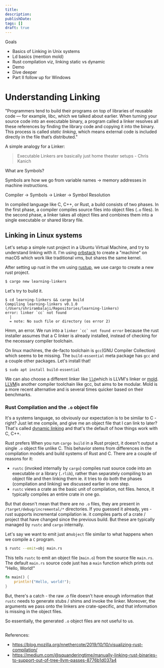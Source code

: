 ```yaml
---
title: 
description:
publishDate: 
tags: []
draft: true
---
```

Goals
- Basics of Linking in Unix systems
- Ld basics (mention mold)
- Rust compilation viz, linking static vs dynamic
- Demo
- Dive deeper
- Part II follow up for Windows

# Understanding Linking

"Programmers tend to build their programs on top of libraries of reusable code — for example, libc, which we talked about earlier. When turning your source code into an executable binary, a program called a linker resolves all these references by finding the library code and copying it into the binary. This process is called _static linking_, which means external code is included directly in the file that’s distributed."

A simple analogy for a Linker:
> Executable Linkers are basically just home theater setups - Chris Kanich

What are Symbols?

Symbols are how we go from variable names -> memory addresses in machine instructions. 

Compiler -> Symbols -> Linker -> Symbol Resolution 

In compiled language like C, C++, or Rust, a build consists of two phases. In the first phase, a compiler compiles source files into object files (`.o` files). In the second phase, a linker takes all object files and combines them into a single executable or shared library file.

## Linking in Linux systems

Let's setup a simple rust project in a Ubuntu Virtual Machine, and try to understand linking with it. I'm using [orbstack](https://docs.orbstack.dev/architecture#:~:text=OrbStack%20uses%20a%20lightweight%20Linux,integration%20with%20macOS%2C%20and%20more.) to create a "machine" on macOS which work like traditional vms, but shares the same kernel. 

After setting up rust in the vm using [rustup](https://rustup.rs), we use cargo to create a new rust project.

```bash
$ cargo new learning-linkers
```

Let's try to build it.

```shell
$ cd learning-linkers && cargo build
Compiling learning-linkers v0.1.0 (/Users/shrirambalaji/Repositories/learning-linkers)
error: linker `cc` not found
  |
  = note: No such file or directory (os error 2)
```

Hmm, an error. We run into a ```linker `cc` not found error``` because the rust installer assumes that a C linker is already installed, instead of checking for the necessary compiler toolchain. 

On linux machines, the de-facto toolchain is `gcc`(GNU Compiler Collection) which seems to be missing. The `build-essential` meta package has `gcc` and a couple other packages. Let's install that!

```shell
$ sudo apt install build-essential
```

We can also choose a different linker like [`lld`](https://lld.llvm.org)which is LLVM's linker or [mold](https://github.com/rui314/mold). [LLVM](https://llvm.org)is another compiler toolchain like gcc, but aims to be modular. Mold is a more recent alternative and is several times quicker based on their benchmarks.

###  Rust Compilation and the  `.o` object file

It's a systems language, so obviously our expectation is to be similar to C - right? Just let me compile, and give me an object file that I can link to later? That's called [dynamic linking](https://en.wikipedia.org/wiki/Dynamic_linker) and that's the default of how things work with C, C++.

Rust prefers 
When you run `cargo build` in a Rust project, it doesn't output a single `.o` object file unlike C. This behavior stems from differences in the compilation models and build systems of Rust and C. There are a couple of reasons for it:

-  `rustc` (invoked internally by `cargo`) compiles rust source code into an executable or a library (`.rlib`), rather than separately compiling to an object file and then linking them ie. it tries to do both the phases (compilation and linking) we discussed earlier in one step.
- `rustc` views a crate as the basic unit of compilation, not  files. hence, it typically compiles an entire crate in one go.

But that doesn't mean that there are no `.o` files, they are present in `/target/debug/incremental/*` directories. If you guessed it already, yes - rust supports incremental compilation ie. it compiles parts of a crate / project that have changed since the previous build. But these are typically managed by `rustc` and `cargo` internally.

Let's say we want to emit just an`object` file similar to what happens when we compile a `C` program.

```bash
$ rustc --emit=obj main.rs
```

This tells `rustc` to emit an object file (`main.o`) from the source file `main.rs`. The default `main.rs` source code just has a `main` function which prints out "Hello, World!"

```rust
fn main() {
    println!("Hello, world!");
}
```

But, there's a catch - the raw .o file doesn't have enough information that `rustc` needs to generate stubs / shims and invoke the linker. Moreover, the arguments we pass onto the linkers are crate-specific, and that information is missing in the object files. 

So essentially, the generated `.o` object files are not  useful to us.

## 


References:
- https://blog.mozilla.org/nnethercote/2019/10/10/visualizing-rust-compilation/
- https://medium.com/@squanderingtime/manually-linking-rust-binaries-to-support-out-of-tree-llvm-passes-8776b1d037a4